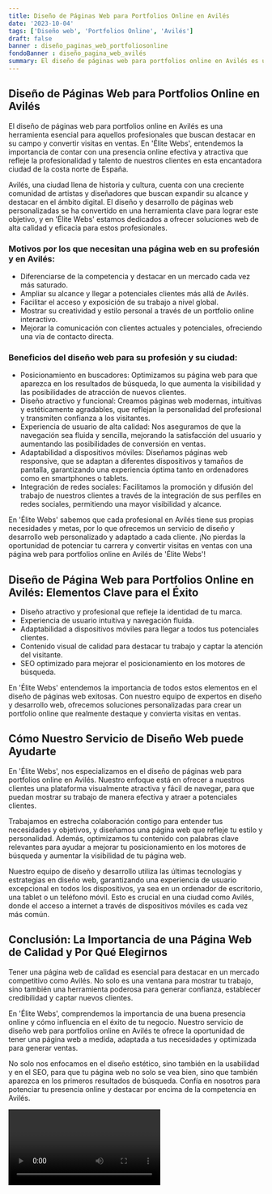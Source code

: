 ```yaml
---
title: Diseño de Páginas Web para Portfolios Online en Avilés
date: '2023-10-04'
tags: ['Diseño web', 'Portfolios Online', 'Avilés']
draft: false
banner : diseño_paginas_web_portfoliosonline
fondoBanner : diseño_pagina_web_avilés
summary: El diseño de páginas web para portfolios online en Avilés es una herramienta esencial para aquellos profesionales que buscan destacar en su campo y convertir visitas en ventas. En 'Élite Webs', entendemos la importancia de contar con una presencia online efectiva y atractiva que refleje la profesionalidad y talento de nuestros clientes en esta encantadora ciudad de la costa norte de España.
---
```


## Diseño de Páginas Web para Portfolios Online en Avilés

El diseño de páginas web para portfolios online en Avilés es una herramienta esencial para aquellos profesionales que buscan destacar en su campo y convertir visitas en ventas. En 'Élite Webs', entendemos la importancia de contar con una presencia online efectiva y atractiva que refleje la profesionalidad y talento de nuestros clientes en esta encantadora ciudad de la costa norte de España.

Avilés, una ciudad llena de historia y cultura, cuenta con una creciente comunidad de artistas y diseñadores que buscan expandir su alcance y destacar en el ámbito digital. El diseño y desarrollo de páginas web personalizadas se ha convertido en una herramienta clave para lograr este objetivo, y en 'Élite Webs' estamos dedicados a ofrecer soluciones web de alta calidad y eficacia para estos profesionales.

### Motivos por los que necesitan una página web en su profesión y en Avilés:

- Diferenciarse de la competencia y destacar en un mercado cada vez más saturado.
- Ampliar su alcance y llegar a potenciales clientes más allá de Avilés.
- Facilitar el acceso y exposición de su trabajo a nivel global.
- Mostrar su creatividad y estilo personal a través de un portfolio online interactivo.
- Mejorar la comunicación con clientes actuales y potenciales, ofreciendo una vía de contacto directa.

### Beneficios del diseño web para su profesión y su ciudad:

- Posicionamiento en buscadores: Optimizamos su página web para que aparezca en los resultados de búsqueda, lo que aumenta la visibilidad y las posibilidades de atracción de nuevos clientes.
- Diseño atractivo y funcional: Creamos páginas web modernas, intuitivas y estéticamente agradables, que reflejan la personalidad del profesional y transmiten confianza a los visitantes.
- Experiencia de usuario de alta calidad: Nos aseguramos de que la navegación sea fluida y sencilla, mejorando la satisfacción del usuario y aumentando las posibilidades de conversión en ventas.
- Adaptabilidad a dispositivos móviles: Diseñamos páginas web responsive, que se adaptan a diferentes dispositivos y tamaños de pantalla, garantizando una experiencia óptima tanto en ordenadores como en smartphones o tablets.
- Integración de redes sociales: Facilitamos la promoción y difusión del trabajo de nuestros clientes a través de la integración de sus perfiles en redes sociales, permitiendo una mayor visibilidad y alcance.

En 'Élite Webs' sabemos que cada profesional en Avilés tiene sus propias necesidades y metas, por lo que ofrecemos un servicio de diseño y desarrollo web personalizado y adaptado a cada cliente. ¡No pierdas la oportunidad de potenciar tu carrera y convertir visitas en ventas con una página web para portfolios online en Avilés de 'Élite Webs'!

<GifSeo />

<Cta />

## Diseño de Página Web para Portfolios Online en Avilés: Elementos Clave para el Éxito

- Diseño atractivo y profesional que refleje la identidad de tu marca.
- Experiencia de usuario intuitiva y navegación fluida.
- Adaptabilidad a dispositivos móviles para llegar a todos tus potenciales clientes.
- Contenido visual de calidad para destacar tu trabajo y captar la atención del visitante.
- SEO optimizado para mejorar el posicionamiento en los motores de búsqueda.

En 'Élite Webs' entendemos la importancia de todos estos elementos en el diseño de páginas web exitosas. Con nuestro equipo de expertos en diseño y desarrollo web, ofrecemos soluciones personalizadas para crear un portfolio online que realmente destaque y convierta visitas en ventas. 

## Cómo Nuestro Servicio de Diseño Web puede Ayudarte

En 'Élite Webs', nos especializamos en el diseño de páginas web para portfolios online en Avilés. Nuestro enfoque está en ofrecer a nuestros clientes una plataforma visualmente atractiva y fácil de navegar, para que puedan mostrar su trabajo de manera efectiva y atraer a potenciales clientes.

Trabajamos en estrecha colaboración contigo para entender tus necesidades y objetivos, y diseñamos una página web que refleje tu estilo y personalidad. Además, optimizamos tu contenido con palabras clave relevantes para ayudar a mejorar tu posicionamiento en los motores de búsqueda y aumentar la visibilidad de tu página web.

Nuestro equipo de diseño y desarrollo utiliza las últimas tecnologías y estrategias en diseño web, garantizando una experiencia de usuario excepcional en todos los dispositivos, ya sea en un ordenador de escritorio, una tablet o un teléfono móvil. Esto es crucial en una ciudad como Avilés, donde el acceso a internet a través de dispositivos móviles es cada vez más común.

## Conclusión: La Importancia de una Página Web de Calidad y Por Qué Elegirnos

Tener una página web de calidad es esencial para destacar en un mercado competitivo como Avilés. No solo es una ventana para mostrar tu trabajo, sino también una herramienta poderosa para generar confianza, establecer credibilidad y captar nuevos clientes.

En 'Élite Webs', comprendemos la importancia de una buena presencia online y cómo influencia en el éxito de tu negocio. Nuestro servicio de diseño web para portfolios online en Avilés te ofrece la oportunidad de tener una página web a medida, adaptada a tus necesidades y optimizada para generar ventas.

No solo nos enfocamos en el diseño estético, sino también en la usabilidad y en el SEO, para que tu página web no solo se vea bien, sino que también aparezca en los primeros resultados de búsqueda. Confía en nosotros para potenciar tu presencia online y destacar por encima de la competencia en Avilés.

<Video />

<CtaBot job='Portfolios Online' city='Avilés'/>

<Gmaps query='Avilés+españa+maps' />